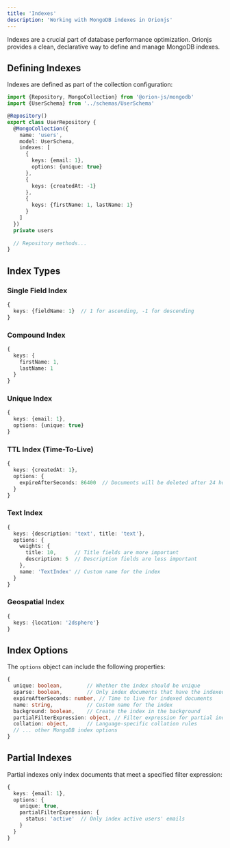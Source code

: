 ```yaml
---
title: 'Indexes'
description: 'Working with MongoDB indexes in Orionjs'
---
```


Indexes are a crucial part of database performance optimization. Orionjs provides a clean, declarative way to define and manage MongoDB indexes.

## Defining Indexes

Indexes are defined as part of the collection configuration:

```typescript
import {Repository, MongoCollection} from '@orion-js/mongodb'
import {UserSchema} from '../schemas/UserSchema'

@Repository()
export class UserRepository {
  @MongoCollection({
    name: 'users',
    model: UserSchema,
    indexes: [
      {
        keys: {email: 1},
        options: {unique: true}
      },
      {
        keys: {createdAt: -1}
      },
      {
        keys: {firstName: 1, lastName: 1}
      }
    ]
  })
  private users
  
  // Repository methods...
}
```

## Index Types

### Single Field Index

```typescript
{
  keys: {fieldName: 1}  // 1 for ascending, -1 for descending
}
```

### Compound Index

```typescript
{
  keys: {
    firstName: 1,
    lastName: 1
  }
}
```

### Unique Index

```typescript
{
  keys: {email: 1},
  options: {unique: true}
}
```

### TTL Index (Time-To-Live)

```typescript
{
  keys: {createdAt: 1},
  options: {
    expireAfterSeconds: 86400  // Documents will be deleted after 24 hours
  }
}
```

### Text Index

```typescript
{
  keys: {description: 'text', title: 'text'},
  options: {
    weights: {
      title: 10,      // Title fields are more important
      description: 5  // Description fields are less important
    },
    name: 'TextIndex' // Custom name for the index
  }
}
```

### Geospatial Index

```typescript
{
  keys: {location: '2dsphere'}
}
```

## Index Options

The `options` object can include the following properties:

```typescript
{
  unique: boolean,        // Whether the index should be unique
  sparse: boolean,        // Only index documents that have the indexed field
  expireAfterSeconds: number, // Time to live for indexed documents
  name: string,           // Custom name for the index
  background: boolean,    // Create the index in the background
  partialFilterExpression: object, // Filter expression for partial indexes
  collation: object,      // Language-specific collation rules
  // ... other MongoDB index options
}
```

## Partial Indexes

Partial indexes only index documents that meet a specified filter expression:

```typescript
{
  keys: {email: 1},
  options: {
    unique: true,
    partialFilterExpression: {
      status: 'active'  // Only index active users' emails
    }
  }
}
```